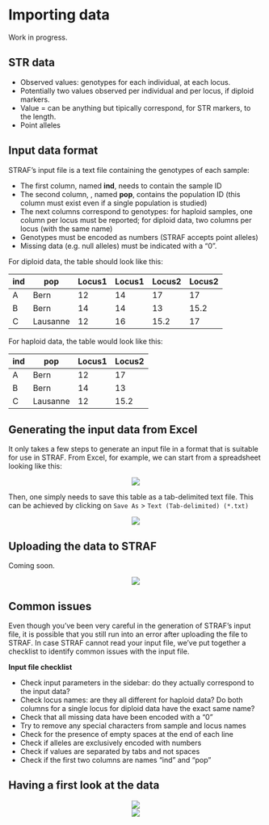# Importing data

Work in progress.

## STR data

* Observed values: genotypes for each individual, at each locus.
* Potentially two values observed per individual and per locus, if diploid markers.
* Value = can be anything but tipically correspond, for STR markers, to the length.
* Point alleles

## Input data format

STRAF's input file is a text file containing the genotypes of each sample:

* The first column, named __ind__, needs to contain the sample ID 
* The second column, , named __pop__, contains the population ID (this column must exist even if a single population is studied)
* The next columns correspond to genotypes: for haploid samples, one column per locus must be reported; for diploid data, two columns per locus (with the same name)
* Genotypes must be encoded as numbers (STRAF accepts point alleles)
* Missing data (e.g. null alleles) must be indicated with a “0”.

For diploid data, the table should look like this:

| ind | pop      | Locus1 | Locus1 | Locus2 | Locus2 |
|-----|----------|--------|--------|--------|--------|
| A   | Bern     | 12     | 14     | 17     | 17     |
| B   | Bern     | 14     | 14     | 13     | 15.2   |
| C   | Lausanne | 12     | 16     | 15.2   | 17     |

For haploid data, the table would look like this:

| ind | pop      | Locus1 | Locus2 |
|-----|----------|--------|--------|
| A   | Bern     | 12     | 17     |
| B   | Bern     | 14     | 13     |
| C   | Lausanne | 12     | 15.2   |

## Generating the input data from Excel

It only takes a few steps to generate an input file in a format that is suitable
for use in STRAF. From Excel, for example, we can start from a spreadsheet looking 
like this:

<center><img src="img/capture_excel_1.png" class="capture"/></center>

Then, one simply needs to save this table as a tab-delimited text file. This can be
achieved by clicking on `Save As` > `Text (Tab-delimited) (*.txt)`

<center><img src="img/capture_excel_2.png" class="capture"/></center>

## Uploading the data to STRAF

Coming soon.

<center><img src="img/capture_import_1.png" class="capture"/></center>


## Common issues

Even though you've been very careful in the generation of STRAF's input file,
it is possible that you still run into an error after uploading the file to STRAF.
In case STRAF cannot read your input file, we've put together a checklist to identify
common issues with the input file.

:::interpretation
__Input file checklist__

* Check input parameters in the sidebar: do they actually correspond to the input data?
* Check locus names: are they all different for haploid data? Do both columns for a single locus for diploid data have the exact same name?
* Check that all missing data have been encoded with a "0"
* Try to remove any special characters from sample and locus names
* Check for the presence of empty spaces at the end of each line
* Check if alleles are exclusively encoded with numbers
* Check if values are separated by tabs and not spaces
* Check if the first two columns are names "ind" and "pop"
:::

## Having a first look at the data

<center><img src="img/capture_import_2.png" class="capture"/></center>

<center><img src="img/capture_import_3.png" class="capture"/></center>
